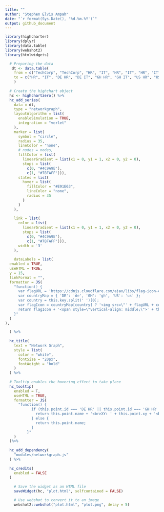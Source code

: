 ```yaml
---
title: ""
author: "Stephen Elvis Ampah"
date: "`r format(Sys.Date(), '%d.%m.%Y')`"
output: github_document
---
```



```r
library(highcharter)
library(dplyr)
library(data.table)
library(webshot2)
library(htmlwidgets)
```

```r
  # Preparing the data
   dt <- data.table(
    from = c("TechCorp", "TechCorp", "HR", "IT", "HR", "IT", "HR", "IT"),
    to = c("HR", "IT", "DE HR", "DE IT", "GH HR", "GH IT", "US HR", "US IT")
    )
  
  # Create the highchart object
  hc <- highchartzero() %>%
  hc_add_series(
    data = dt,
    type = "networkgraph",
    layoutAlgorithm = list(
      enableSimulation = TRUE,
      integration = "verlet"
    ),
    marker = list(
      symbol = "circle",
      radius = 35,
      lineColor = "none",
      # nodes = nodes,
      fillColor = list(
        linearGradient = list(x1 = 0, y1 = 1, x2 = 0, y2 = 0),
        stops = list(
          c(0, "#4C9A9E"),
          c(1, "#7BFAFF"))),
      states = list(
        hover = list(
          fillColor = "#E91E63",
          lineColor = "none",
          radius = 35
        )
      )
    ),
    
    link = list(
      color = list(
        linearGradient = list(x1 = 0, y1 = 1, x2 = 0, y2 = 0),
        stops = list(
          c(0, "#4C9A9E"),
          c(1, "#7BFAFF"))),
      width = '3'
    ),
    
    dataLabels = list(
  enabled = TRUE,
  useHTML = TRUE,
  y = 15,
  linkFormat = "",
  formatter = JS(
    "function() {
      var flagURL = 'https://cdnjs.cloudflare.com/ajax/libs/flag-icon-css/3.4.3/flags/4x3/';
      var countryMap = { 'DE': 'de', 'GH': 'gh', 'US': 'us' };
      var country = this.key.split(' ')[0];
      var flagIcon = countryMap[country] ? '<img src=\"' + flagURL + countryMap[country] + '.svg\" style=\"width: 15px; height: 15px; margin-right: 5px; vertical-align: middle;\">' : '';
      return flagIcon + '<span style=\"vertical-align: middle;\">' + this.key + '</span>';
    }"
  )
),

  ) %>%
  
  hc_title(
    text = "Network Graph",
    style = list(
      color = "white",
      fontSize = "20px",
      fontWeight = "bold"
    )
  ) %>%
  
  # Tooltip enables the hovering effect to take place
  hc_tooltip(
    enabled = T,
    useHTML = TRUE,
    formatter = JS(
      "function() {
            if (this.point.id === 'DE HR' || this.point.id === 'GH HR' || this.point.id === 'US HR' || this.point.id === 'DE IT' || this.point.id === 'GH IT' || this.point.id === 'US IT') {
              return this.point.name + '<br>XY: ' + this.point.xy + '<br>MN: ' + this.point.mn;
            } else {
              return this.point.name;
            }
          }"
    )
  )%>%
  
  hc_add_dependency(
    "modules/networkgraph.js"
  ) %>%
  
  hc_credits(
    enabled = FALSE
  ) 
  
    # Save the widget as an HTML file
    saveWidget(hc, "plot.html", selfcontained = FALSE)

    # Use webshot to convert it to an image
    webshot2::webshot("plot.html", "plot.png", delay = 5)
```






